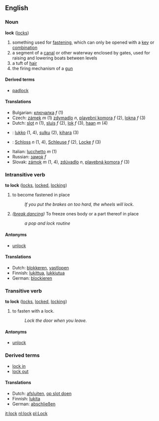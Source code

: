 ==English==

===Noun===
'''lock''' ([[locks]])

# something used for [[fasten]]ing, which can only be opened with a [[key]] or [[combination]]
# a segment of a [[canal]] or other waterway enclosed by gates, used for raising and lowering boats between levels
# a tuft of [[hair]]
# the firing mechanism of a [[gun]]

====Derived terms====
*[[padlock]]

====Translations====
*Bulgarian: [[ключалка]] ''f'' (1)
*Czech: [[zámek]]  ''m'' (1) [[zdymadlo]] ''n'', [[plavební komora]] ''f''  (2), [[lokna]] ''f'' (3)
*Dutch: [[slot]] ''n'' (1), [[sluis]] ''f'' (2), [[lok]] ''f'' (3), [[haan]] ''m'' (4)
*{{fi}}: [[lukko]] (1, 4), [[sulku]] (2), [[kihara]] (3)
*{{de}}: [[Schloss]] ''n'' (1, 4), [[Schleuse]] ''f'' (2), [[Locke]] ''f'' (3)
*Italian: [[lucchetto]]  ''m'' (1)
*Russian: [[замок|замо́к]] ''f''
*Slovak: [[zámok]]  ''m'' (1, 4), [[zdúvadlo]] ''n'',  [[plavebná komora]] ''f'' (3)

===Intransitive verb===
'''to lock''' ([[locks]], [[locked]], [[locking]])

# to become fastened in place
#: ''If you put the brakes on too hard, the wheels will lock.''
#''([[break dancing]])'' To freeze ones body or a part thereof in place
#: ''a pop and lock routine''

====Antonyms====
*[[unlock]]

====Translations====
*Dutch: [[blokkeren]], [[vastlopen]]
*Finnish: [[lukittua]], [[lukkiutua]]
*German: [[blockieren]]

===Transitive verb===
'''to lock''' ([[locks]], [[locked]], [[locking]])

# to fasten with a lock.
#: ''Lock the door when you leave.''

====Antonyms====
*[[unlock]]

===Derived terms===
*[[lock in]]
*[[lock out]]

====Translations====
*Dutch: [[afsluiten]], [[op slot doen]]
*Finnish: [[lukita]]
*German: [[abschließen]]

[[it:lock]]
[[nl:lock]]
[[pl:Lock]]